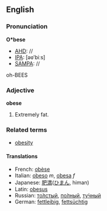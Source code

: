 ==English==
===Pronunciation===
'''O*bese'''
*[[AHD]]: //
*[[IPA]]: [&#x259;&#x28B;&#x2B9;bi&#x2D0;s]
*[[SAMPA]]: //
oh-BEES

===Adjective===
'''obese'''

#Extremely fat.

===Related terms===
*[[obesity]]

====Translations====
*French: [[obèse]]
*Italian: [[obeso]] ''m'', [[obesa]] ''f''
*Japanese: [[肥満]]([[ひまん]], himan)
*Latin: [[obesus]]
*Russian: [[толстый|то́лстый]], [[полный|по́лный]], [[тучный|ту́чный]]
*German: [[fettleibig]], [[fettsüchtig]]